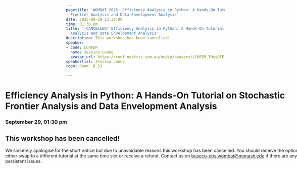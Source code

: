 ```yaml
---
pagetitle: 'WOMBAT 2025: Efficiency Analysis in Python: A Hands-On Tutorial on Stochastic
  Frontier Analysis and Data Envelopment Analysis'
date: 2025-09-29 13:30:00
time: 01:30 pm
title: '[CANCELLED] Efficiency Analysis in Python: A Hands-On Tutorial on Stochastic Frontier
  Analysis and Data Envelopment Analysis'
description: This workshop has been cancelled!
speaker:
- code: LCHFEM
  name: Jessica Leung
  avatar_url: https://conf.nectric.com.au/media/avatars/LCHFEM_THssOFE.jpeg
speakerlist: Jessica Leung
room: Room  8.53

---
```


:::::: {.grid style="width: 100vw;  transform: translateX(-20%);"}
::: {#sponsors_banner .g-col-12 .title}
# Efficiency Analysis in Python: A Hands-On Tutorial on Stochastic Frontier Analysis and Data Envelopment Analysis

### September 29, 01:30 pm
:::

::: {.g-col-12 .full_text_block style="min-width: 640px; max-width:1080px; margin: 0 auto"}

:::{.callout-important}
## This workshop has been cancelled!

We sincerely apologise for the short notice but due to unavoidable reasons this workshop has been cancelled. You should receive the option to either swap to a different tutorial at the same time slot or receive a refund. Contact us on [buseco-ebs.wombat@monash.edu](mailto:buseco-ebs.wombat@monash.edu) if there are any persistent issues.

:::

:::

<div>

</div>
::::::

```{=html}
<style>
#title-block-header {
display: none !important;
}
</style>
```
